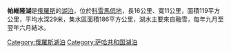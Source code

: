 '''帕維隆湖'''是[[俄羅斯|俄羅斯]]的[[湖泊|湖泊]]，位於[[科雷馬低地|科雷馬低地]]，長16公里、寬11公里，面積119平方公里，平均水深29米，集水區面積186平方公里，湖水主要來自融雪，每年九月至翌年六月結冰。

{{Russia-geo-stub}}
[[Category:俄羅斯湖泊|Category:俄羅斯湖泊]]
[[Category:萨哈共和国湖泊|Category:萨哈共和国湖泊]]